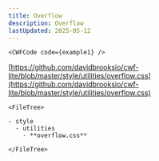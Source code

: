 ```yaml
---
title: Overflow
description: Overflow
lastUpdated: 2025-05-12
---
```




<Tabs>
  <TabItem label="Overview" icon="puzzle">

    <CWFCode code={example1} />
  </TabItem>
  <TabItem label="Files" icon="list-format">

  [https://github.com/davidbrooksio/cwf-lite/blob/master/style/utilities/overflow.css](https://github.com/davidbrooksio/cwf-lite/blob/master/style/utilities/overflow.css)
  
    <FileTree>

    - style
      - utilities
        - **overflow.css**

    </FileTree>
  </TabItem>
  <TabItem label="Stylesheet" icon="open-book">
    <Code code={cssExample} lang="css" />
  </TabItem>
</Tabs>